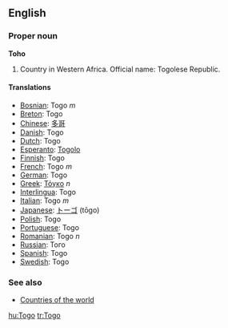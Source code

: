 ==English==

===Proper noun===
'''Toho'''
# Country in Western Africa. Official name: Togolese Republic.

====Translations====

*[[Bosnian]]: Togo ''m''
*[[Breton]]: Togo
*[[Chinese]]: [[多哥]]
*[[Danish]]: Togo
*[[Dutch]]: Togo
*[[Esperanto]]: [[Togolo]]
*[[Finnish]]: Togo
*[[French]]: Togo ''m''
*[[German]]: Togo
*[[Greek]]: [[Τόγκο]] ''n''
*[[Interlingua]]: Togo
*[[Italian]]: Togo ''m''
*[[Japanese]]: [[トーゴ]] (tōgo)
*[[Polish]]: Togo
*[[Portuguese]]: Togo
*[[Romanian]]: Togo ''n''
*[[Russian]]: Того
*[[Spanish]]: Togo
*[[Swedish]]: Togo

===See also===
* [[Countries of the world]]

[[hu:Togo]]
[[tr:Togo]]